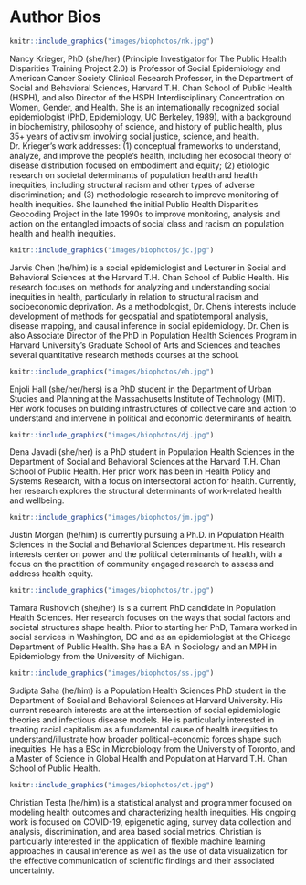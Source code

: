 # Author Bios {#bios}

```r
knitr::include_graphics("images/biophotos/nk.jpg")
```


Nancy Krieger, PhD (she/her) (Principle Investigator for The Public Health
Disparities Training Project 2.0) is Professor of Social Epidemiology and American Cancer
Society Clinical Research Professor, in the Department of Social and Behavioral Sciences,
Harvard T.H. Chan School of Public Health (HSPH), and also Director of the HSPH
Interdisciplinary Concentration on Women, Gender, and Health. She is an internationally
recognized social epidemiologist (PhD, Epidemiology, UC Berkeley, 1989), with a
background in biochemistry, philosophy of science, and history of public health, plus 35+
years of activism involving social justice, science, and health. Dr. Krieger’s work
addresses: (1) conceptual frameworks to understand, analyze, and improve the people’s
health, including her ecosocial theory of disease distribution focused on embodiment
and equity; (2) etiologic research on societal determinants of population health and
health inequities, including structural racism and other types of adverse discrimination;
and (3) methodologic research to improve monitoring of health inequities. She launched
the initial Public Health Disparities Geocoding Project in the late 1990s to improve
monitoring, analysis and action on the entangled impacts of social class and racism on
population health and health inequities.

```r
knitr::include_graphics("images/biophotos/jc.jpg")
```

Jarvis Chen (he/him) is a social epidemiologist and Lecturer in Social and Behavioral
Sciences at the Harvard T.H. Chan School of Public Health. His research focuses on
methods for analyzing and understanding social inequities in health, particularly in
relation to structural racism and socioeconomic deprivation. As a methodologist, Dr.
Chen's interests include development of methods for geospatial and spatiotemporal
analysis, disease mapping, and causal inference in social epidemiology. Dr. Chen is also
Associate Director of the PhD in Population Health Sciences Program in Harvard
University's Graduate School of Arts and Sciences and teaches several quantitative
research methods courses at the school.

```r
knitr::include_graphics("images/biophotos/eh.jpg")
```

Enjoli Hall (she/her/hers) is a PhD student in the Department of Urban Studies and
Planning at the Massachusetts Institute of Technology (MIT). Her work focuses on
building infrastructures of collective care and action to understand and intervene in
political and economic determinants of health.

```r
knitr::include_graphics("images/biophotos/dj.jpg")
```

Dena Javadi (she/her) is a PhD student in Population Health Sciences in the
Department of Social and Behavioral Sciences at the Harvard T.H. Chan School of Public
Health. Her prior work has been in Health Policy and Systems Research, with a focus on
intersectoral action for health. Currently, her research explores the structural
determinants of work-related health and wellbeing.

```r
knitr::include_graphics("images/biophotos/jm.jpg")
```

Justin Morgan (he/him) is currently pursuing a Ph.D. in Population Health Sciences
in the Social and Behavioral Sciences department. His research interests center on
power and the political determinants of health, with a focus on the practition of
community engaged research to assess and address health equity.

```r
knitr::include_graphics("images/biophotos/tr.jpg")
```

Tamara Rushovich (she/her) is s a current PhD candidate in Population Health Sciences. 
Her research focuses on the ways that social factors and societal structures shape health. 
Prior to starting her PhD, Tamara worked in social services in Washington, DC and as an 
epidemiologist at the Chicago Department of Public Health. She has a BA in Sociology 
and an MPH in Epidemiology from the University of Michigan.

```r
knitr::include_graphics("images/biophotos/ss.jpg")
```

Sudipta Saha (he/him) is a Population Health Sciences PhD student in the
Department of Social and Behavioral Sciences at Harvard University. His current
research interests are at the intersection of social epidemiologic theories and
infectious disease models. He is particularly interested in treating racial capitalism as
a fundamental cause of health inequities to understand/illustrate how broader
political-economic forces shape such inequities. He has a BSc in Microbiology from the
University of Toronto, and a Master of Science in Global Health and Population at
Harvard T.H. Chan School of Public Health.

```r
knitr::include_graphics("images/biophotos/ct.jpg")
```

Christian Testa (he/him) is a statistical analyst and programmer focused on
modeling health outcomes and characterizing health inequities. His ongoing work is
focused on COVID-19, epigenetic aging, survey data collection and analysis,
discrimination, and area based social metrics. Christian is particularly interested in
the application of flexible machine learning approaches in causal inference as well
as the use of data visualization for the effective communication of scientific findings
and their associated uncertainty. 